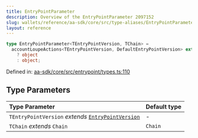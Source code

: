 ```yaml
---
title: EntryPointParameter
description: Overview of the EntryPointParameter 2097152
slug: wallets/reference/aa-sdk/core/src/type-aliases/EntryPointParameter
layout: reference
---
```


```ts
type EntryPointParameter<TEntryPointVersion, TChain> =
  accountLoupeActions<TEntryPointVersion, DefaultEntryPointVersion> extends true
    ? object
    : object;
```

Defined in: [aa-sdk/core/src/entrypoint/types.ts:110](https://github.com/alchemyplatform/aa-sdk/blob/923a52171f7246172caf350853843e6680197da9/aa-sdk/core/src/entrypoint/types.ts#L110)

## Type Parameters

| Type Parameter                                                              | Default type |
| :-------------------------------------------------------------------------- | :----------- |
| `TEntryPointVersion` _extends_ [`EntryPointVersion`](EntryPointVersion.mdx) | -            |
| `TChain` _extends_ `Chain`                                                  | `Chain`      |

